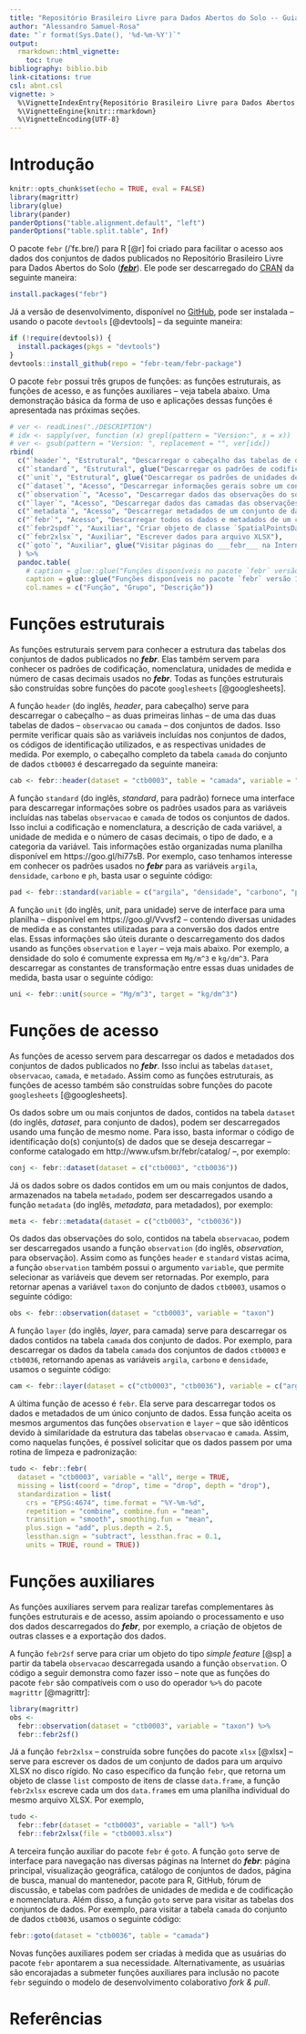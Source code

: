```yaml
---
title: "Repositório Brasileiro Livre para Dados Abertos do Solo -- Guia Básico"
author: "Alessandro Samuel-Rosa"
date: "`r format(Sys.Date(), '%d-%m-%Y')`"
output: 
  rmarkdown::html_vignette:
    toc: true
bibliography: biblio.bib
link-citations: true
csl: abnt.csl
vignette: >
  %\VignetteIndexEntry{Repositório Brasileiro Livre para Dados Abertos do Solo -- Guia Básico}
  %\VignetteEngine{knitr::rmarkdown}
  %\VignetteEncoding{UTF-8}
---
```


# Introdução

```r
knitr::opts_chunk$set(echo = TRUE, eval = FALSE)
library(magrittr)
library(glue)
library(pander)
panderOptions("table.alignment.default", "left")
panderOptions("table.split.table", Inf)
```

O pacote `febr` (/ˈfɛ.bɾe/) para R [@r] foi criado para facilitar o acesso aos dados dos conjuntos de dados publicados no Repositório Brasileiro Livre para Dados Abertos do Solo ([___febr___][febr]). Ele pode ser descarregado do [CRAN][cran] da seguinte maneira:

```r
install.packages("febr")
```

Já a versão de desenvolvimento, disponível no [GitHub][github], pode ser instalada -- usando o pacote `devtools` [@devtools] -- da seguinte maneira:

[cran]: https://CRAN.R-project.org/package=febr
[github]: https://github.com/febr-team/febr-package
[febr]: http://www.ufsm.br/febr/

```r
if (!require(devtools)) {
  install.packages(pkgs = "devtools")
}
devtools::install_github(repo = "febr-team/febr-package")
```

O pacote `febr` possui três grupos de funções: as funções estruturais, as funções de acesso, e as funções auxiliares -- veja tabela abaixo. Uma demonstração básica da forma de uso e aplicações dessas funções é apresentada nas próximas seções.

```r
# ver <- readLines("./DESCRIPTION")
# idx <- sapply(ver, function (x) grepl(pattern = "Version:", x = x))
# ver <- gsub(pattern = "Version: ", replacement = "", ver[idx])
rbind(
  c("`header`", "Estrutural", "Descarregar o cabeçalho das tabelas de dados"),
  c("`standard`", "Estrutural", glue("Descarregar os padrões de codificação e nomenclatura do ___febr___")),
  c("`unit`", "Estrutural", glue("Descarregar os padrões de unidades de medida do ___febr___")),
  c("`dataset`", "Acesso", "Descarregar informações gerais sobre um conjunto de dados"),
  c("`observation`", "Acesso", "Descarregar dados das observações do solo de um conjunto de dados"),
  c("`layer`", "Acesso", "Descarregar dados das camadas das observações do solo de um conjunto de dados"),
  c("`metadata`", "Acesso", "Descarregar metadados de um conjunto de dados"),
  c("`febr`", "Acesso", "Descarregar todos os dados e metadados de um conjunto de dados"),
  c("`febr2spdf`", "Auxiliar", "Criar objeto de classe `SpatialPointsDataFrame`"),
  c("`febr2xlsx`", "Auxiliar", "Escrever dados para arquivo XLSX"),
  c("`goto`", "Auxiliar", glue("Visitar páginas do ___febr___ na Internet"))
  ) %>% 
  pandoc.table(
    # caption = glue::glue("Funções disponíveis no pacote `febr` versão {ver}."),
    caption = glue::glue("Funções disponíveis no pacote `febr` versão 1.0-0."),
    col.names = c("Função", "Grupo", "Descrição"))
```

# Funções estruturais

As funções estruturais servem para conhecer a estrutura das tabelas dos conjuntos de dados publicados no ___febr___. Elas também servem para conhecer os padrões de codificação, nomenclatura, unidades de medida e número de casas decimais usados no ___febr___. Todas as funções estruturais são construídas sobre funções do pacote `googlesheets` [@googlesheets].

A função `header` (do inglês, *header*, para cabeçalho) serve para descarregar o cabeçalho -- as duas primeiras linhas -- de uma das duas tabelas de dados -- `observacao` ou `camada` -- dos conjuntos de dados. Isso permite verificar quais são as variáveis incluídas nos conjuntos de dados, os códigos de identificação utilizados, e as respectivas unidades de medida. Por exemplo, o cabeçalho completo da tabela `camada` do conjunto de dados `ctb0003` é descarregado da seguinte maneira:

```r
cab <- febr::header(dataset = "ctb0003", table = "camada", variable = "all")
```

A função `standard` (do inglês, *standard*, para padrão) fornece uma interface para descarregar informações sobre os padrões usados para as variáveis incluídas nas tabelas `observacao` e `camada` de todos os conjuntos de dados. Isso inclui a codificação e nomenclatura, a descrição de cada variável, a unidade de medida e o número de casas decimais, o tipo de dado, e a categoria da variável. Tais informações estão organizadas numa planilha disponível em https://goo.gl/hi77sB. Por exemplo, caso tenhamos interesse em conhecer os padrões usados no ___febr___ para as variáveis `argila`, `densidade`, `carbono` e `ph`, basta usar o seguinte código:

```r
pad <- febr::standard(variable = c("argila", "densidade", "carbono", "ph"))
```

A função `unit` (do inglês, *unit*, para unidade) serve de interface para uma planilha -- disponível em https://goo.gl/Vvvsf2 -- contendo diversas unidades de medida e as constantes utilizadas para a conversão dos dados entre elas. Essas informações são úteis durante o descarregamento dos dados usando as funções `observation` e `layer` -- veja mais abaixo. Por exemplo, a densidade do solo é comumente expressa em `Mg/m^3` e `kg/dm^3`. Para descarregar as constantes de transformação entre essas duas unidades de medida, basta usar o seguinte código:

```r
uni <- febr::unit(source = "Mg/m^3", target = "kg/dm^3")
```

# Funções de acesso

As funções de acesso servem para descarregar os dados e metadados dos conjuntos de dados publicados no ___febr___. Isso inclui as tabelas `dataset`, `observacao`, `camada`, e `metadado`. Assim como as funções estruturais, as funções de acesso também são construídas sobre funções do pacote `googlesheets` [@googlesheets].

Os dados sobre um ou mais conjuntos de dados, contidos na tabela `dataset` (do inglês, *dataset*, para conjunto de dados), podem ser descarregados usando uma função de mesmo nome. Para isso, basta informar o código de identificação do(s) conjunto(s) de dados que se deseja descarregar -- conforme catalogado em http://www.ufsm.br/febr/catalog/ --, por exemplo:

```r
conj <- febr::dataset(dataset = c("ctb0003", "ctb0036"))
```

Já os dados sobre os dados contidos em um ou mais conjuntos de dados, armazenados na tabela `metadado`, podem ser descarregados usando a função `metadata` (do inglês, *metadata*, para metadados), por exemplo:

```r
meta <- febr::metadata(dataset = c("ctb0003", "ctb0036"))
```

Os dados das observações do solo, contidos na tabela `observacao`, podem ser descarregados usando a função `observation` (do inglês, *observation*, para observação). Assim como as funções `header` e `standard` vistas acima, a função `observation` também possui o argumento `variable`, que permite selecionar as variáveis que devem ser retornadas. Por exemplo, para retornar apenas a variável `taxon` do conjunto de dados `ctb0003`, usamos o seguinte código:

```r
obs <- febr::observation(dataset = "ctb0003", variable = "taxon")
```

A função `layer` (do inglês, *layer*, para camada) serve para descarregar os dados contidos na tabela `camada` dos conjunto de dados. Por exemplo, para descarregar os dados da tabela `camada` dos conjuntos de dados `ctb0003` e `ctb0036`, retornando apenas as variáveis `argila`, `carbono` e `densidade`, usamos o seguinte código:

```r
cam <- febr::layer(dataset = c("ctb0003", "ctb0036"), variable = c("argila", "carbono", "densidade"))
```

A última função de acesso é `febr`. Ela serve para descarregar todos os dados e metadados de um único conjunto de dados. Essa função aceita os mesmos argumentos das funções `observation` e `layer` -- que são idênticos devido à similaridade da estrutura das tabelas `observacao` e `camada`. Assim, como naquelas funções, é possível solicitar que os dados passem por uma rotina de limpeza e padronização:

```r
tudo <- febr::febr(
  dataset = "ctb0003", variable = "all", merge = TRUE, 
  missing = list(coord = "drop", time = "drop", depth = "drop"),
  standardization = list(
    crs = "EPSG:4674", time.format = "%Y-%m-%d",
    repetition = "combine", combine.fun = "mean",
    transition = "smooth", smoothing.fun = "mean",
    plus.sign = "add", plus.depth = 2.5,
    lessthan.sign = "subtract", lessthan.frac = 0.1,
    units = TRUE, round = TRUE))
```

# Funções auxiliares

As funções auxiliares servem para realizar tarefas complementares às funções estruturais e de acesso, assim apoiando o processamento e uso dos dados descarregados do ___febr___, por exemplo, a criação de objetos de outras classes e a exportação dos dados.

A função `febr2sf` serve para criar um objeto do tipo _simple feature_  [@sp] a partir da tabela `observacao` descarregada usando a função `observation`. O código a seguir demonstra como fazer isso -- note que as funções do pacote `febr` são compatíveis com o uso do operador `%>%` do pacote `magrittr` [@magrittr]:

```r
library(magrittr)
obs <- 
  febr::observation(dataset = "ctb0003", variable = "taxon") %>% 
  febr::febr2sf()
```

Já a função `febr2xlsx` -- construída sobre funções do pacote `xlsx` [@xlsx] -- serve para escrever os dados de um conjunto de dados para um arquivo XLSX no disco rígido. No caso específico da função `febr`, que retorna um objeto de classe `list` composto de itens de classe `data.frame`, a função `febr2xlsx` escreve cada um dos `data.frame`s em uma planilha individual do mesmo arquivo XLSX. Por exemplo,

```r
tudo <- 
  febr::febr(dataset = "ctb0003", variable = "all") %>% 
  febr::febr2xlsx(file = "ctb0003.xlsx")
```

A terceira função auxiliar do pacote `febr` é `goto`. A função `goto` serve de interface para navegação nas diversas páginas na Internet do ___febr___: página principal, visualização geográfica, catálogo de conjuntos de dados, página de busca, manual do mantenedor, pacote para R, GitHub, fórum de discussão, e tabelas com padrões de unidades de medida e de codificação e nomenclatura. Além disso, a função `goto` serve para visitar as tabelas dos conjuntos de dados. Por exemplo, para visitar a tabela `camada` do conjunto de dados `ctb0036`, usamos o seguinte código: 

```r
febr::goto(dataset = "ctb0036", table = "camada")
```

Novas funções auxiliares podem ser criadas à medida que as usuárias do pacote `febr` apontarem a sua necessidade. Alternativamente, as usuárias são encorajadas a submeter funções auxiliares para inclusão no pacote `febr` seguindo o modelo de desenvolvimento colaborativo *fork & pull*.

# Referências
